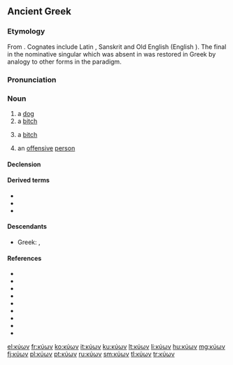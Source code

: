 ==Ancient Greek==

===Etymology===
From {{etyl|ine-pro|grc}} {{m|ine-pro|*ḱwṓ}}. Cognates include Latin {{m|la|canis}}, Sanskrit {{m|sa|श्वन्|tr=śván}} and Old English {{m|ang|hund}} (English {{m|en|hound}}). The final {{m|grc||-ν}} in the nominative singular which was absent in {{m|ine-pro|*ḱwṓ}} was restored in Greek by analogy to other forms in the paradigm.

===Pronunciation===
{{grc-IPA|w=κύ˘ων}}

===Noun===
{{grc-noun|head=κῠ́ων|κῠνός|m|g2=f|third}}

# a [[dog]]
# a [[bitch]]
# {{lb|grc|pejorative}} a [[bitch]] {{qualifier|used of women, to denote shamelessness or audacity}}
# an [[offensive]] [[person]]

====Declension====
{{grc-decl|form=MF-full|κύς|κῠνός|NS=κῠ́ων|VS=κῠ́ον, κῠ́ων|DP=κῠσῐ́, κῠσῐ́ν, κῠ́νεσσῐ}}

====Derived terms====
* {{l|grc|κῠνάγχη}}
* {{l|grc|κῠνόδους}}
* {{l|grc|κῠνόμαζον}}

====Descendants====
* Greek: {{l|el|κυνικός}}, {{l|el|κυνο-}}

====References====
* {{R:LSJ}}
* {{R:Middle Liddell}}
* {{R:Autenrieth}}
* {{R:Bailly}}
* {{R:BDAG}}
* {{R:Cunliffe}}
* {{R:Slater}}
* {{R:Strong's|G|2965}}
* {{R:Woodhouse}}

[[el:κύων]]
[[fr:κύων]]
[[ko:κύων]]
[[it:κύων]]
[[ku:κύων]]
[[lt:κύων]]
[[li:κύων]]
[[hu:κύων]]
[[mg:κύων]]
[[fj:κύων]]
[[pl:κύων]]
[[pt:κύων]]
[[ru:κύων]]
[[sm:κύων]]
[[tl:κύων]]
[[tr:κύων]]